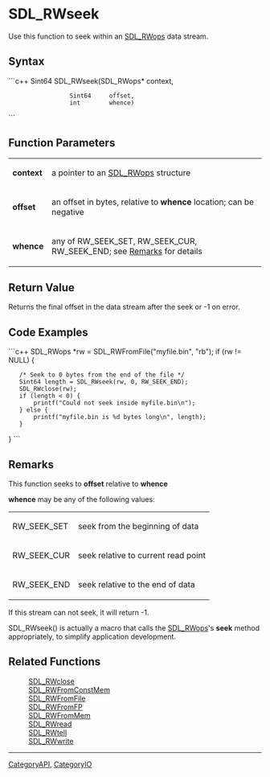 <!-- pragma section-numbers off -->
<!-- pragma disable-camelcase -->

= SDL_RWseek =
Use this function to seek within an [[SDL_RWops]] data stream.


== Syntax ==
```c++
Sint64 SDL_RWseek(SDL_RWops* context,
                  Sint64     offset,
                  int        whence)
```

== Function Parameters ==
{|
|'''context'''
|a pointer to an [[SDL_RWops]] structure
|-
|'''offset'''
|an offset in bytes, relative to '''whence''' location; can be negative
|-
|'''whence'''
|any of RW_SEEK_SET, RW_SEEK_CUR, RW_SEEK_END; see [[#whence|Remarks]] for details
|}

== Return Value ==
Returns the final offset in the data stream after the seek or -1 on error.

== Code Examples ==
```c++
SDL_RWops *rw = SDL_RWFromFile("myfile.bin", "rb");
if (rw != NULL) {
    /* Seek to 0 bytes from the end of the file */
    Sint64 length = SDL_RWseek(rw, 0, RW_SEEK_END);
    SDL_RWclose(rw);
    if (length < 0) {
        printf("Could not seek inside myfile.bin\n");
    } else {
        printf("myfile.bin is %d bytes long\n", length);
    }
}
```

== Remarks ==
This function seeks to '''offset''' relative to '''whence'''

<span id="whence"></span>'''whence''' may be any of the following values:
{|
|RW_SEEK_SET
|seek from the beginning of data
|-
|RW_SEEK_CUR
|seek relative to current read point
|-
|RW_SEEK_END
|seek relative to the end of data
|}

If this stream can not seek, it will return -1.

SDL_RWseek() is actually a macro that calls the [[SDL_RWops]]'s '''seek''' method appropriately, to simplify application development.

== Related Functions ==
:[[SDL_RWclose]]
:[[SDL_RWFromConstMem]]
:[[SDL_RWFromFile]]
:[[SDL_RWFromFP]]
:[[SDL_RWFromMem]]
:[[SDL_RWread]]
:[[SDL_RWtell]]
:[[SDL_RWwrite]]

----
[[CategoryAPI]], [[CategoryIO]]
